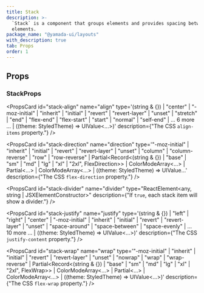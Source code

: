 ```yaml
---
title: Stack
description: >-
  `Stack` is a component that groups elements and provides spacing between child
  elements.
package_name: "@yamada-ui/layouts"
with_description: true
tab: Props
order: 1
---
```


## Props

### StackProps

<PropsCard
  id="stack-align"
  name="align"
  type='(string & {}) | "center" | "-moz-initial" | "inherit" | "initial" | "revert" | "revert-layer" | "unset" | "stretch" | "end" | "flex-end" | "flex-start" | "start" | "normal" | "self-end" | ... 6 more ... | ((theme: StyledTheme) => UIValue<...>)'
  description={"The CSS `align-items` property."}
/>

<PropsCard
  id="stack-direction"
  name="direction"
  type='"-moz-initial" | "inherit" | "initial" | "revert" | "revert-layer" | "unset" | "column" | "column-reverse" | "row" | "row-reverse" | Partial<Record<(string & {}) | "base" | "sm" | "md" | "lg" | "xl" | "2xl", FlexDirection>> | ColorModeArray<...> | Partial<...> | ColorModeArray<...> | ((theme: StyledTheme) => UIValue...'
  description={"The CSS `flex-direction` property."}
/>

<PropsCard
  id="stack-divider"
  name="divider"
  type="ReactElement<any, string | JSXElementConstructor<any>>"
  description={"If `true`, each stack item will show a divider."}
/>

<PropsCard
  id="stack-justify"
  name="justify"
  type='(string & {}) | "left" | "right" | "center" | "-moz-initial" | "inherit" | "initial" | "revert" | "revert-layer" | "unset" | "space-around" | "space-between" | "space-evenly" | ... 10 more ... | ((theme: StyledTheme) => UIValue<...>)'
  description={"The CSS `justify-content` property."}
/>

<PropsCard
  id="stack-wrap"
  name="wrap"
  type='"-moz-initial" | "inherit" | "initial" | "revert" | "revert-layer" | "unset" | "nowrap" | "wrap" | "wrap-reverse" | Partial<Record<(string & {}) | "base" | "sm" | "md" | "lg" | "xl" | "2xl", FlexWrap>> | ColorModeArray<...> | Partial<...> | ColorModeArray<...> | ((theme: StyledTheme) => UIValue<...>)'
  description={"The CSS `flex-wrap` property."}
/>
